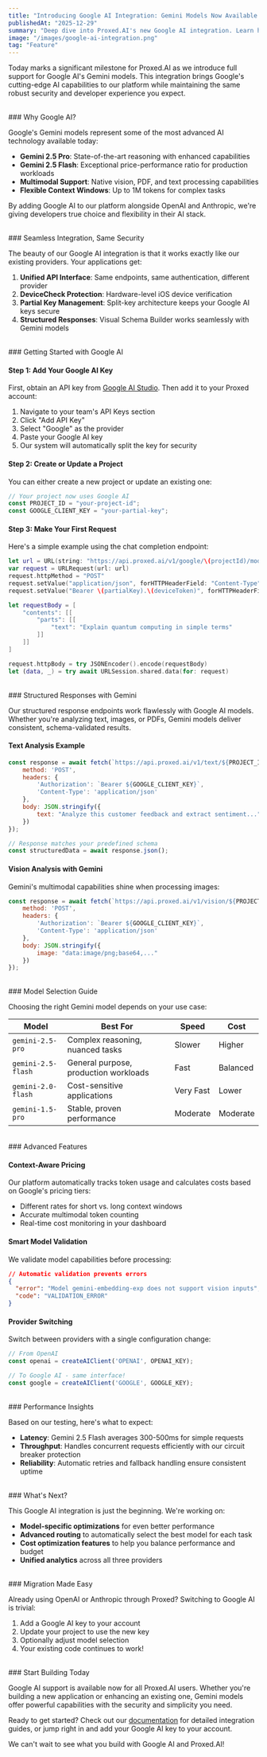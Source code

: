 ```yaml
---
title: "Introducing Google AI Integration: Gemini Models Now Available on Proxed.AI"
publishedAt: "2025-12-29"
summary: "Deep dive into Proxed.AI's new Google AI integration. Learn how to secure your Gemini API keys, leverage structured responses, and seamlessly switch between AI providers."
image: "/images/google-ai-integration.png"
tag: "Feature"
---
```


Today marks a significant milestone for Proxed.AI as we introduce full support for Google AI's Gemini models. This integration brings Google's cutting-edge AI capabilities to our platform while maintaining the same robust security and developer experience you expect.

<br />
### Why Google AI?

Google's Gemini models represent some of the most advanced AI technology available today:

- **Gemini 2.5 Pro**: State-of-the-art reasoning with enhanced capabilities
- **Gemini 2.5 Flash**: Exceptional price-performance ratio for production workloads
- **Multimodal Support**: Native vision, PDF, and text processing capabilities
- **Flexible Context Windows**: Up to 1M tokens for complex tasks

By adding Google AI to our platform alongside OpenAI and Anthropic, we're giving developers true choice and flexibility in their AI stack.

<br />
### Seamless Integration, Same Security

The beauty of our Google AI integration is that it works exactly like our existing providers. Your applications get:

1. **Unified API Interface**: Same endpoints, same authentication, different provider
2. **DeviceCheck Protection**: Hardware-level iOS device verification
3. **Partial Key Management**: Split-key architecture keeps your Google AI keys secure
4. **Structured Responses**: Visual Schema Builder works seamlessly with Gemini models

<br />
### Getting Started with Google AI

#### Step 1: Add Your Google AI Key

First, obtain an API key from [Google AI Studio](https://aistudio.google.com/app/apikey). Then add it to your Proxed account:

1. Navigate to your team's API Keys section
2. Click "Add API Key"
3. Select "Google" as the provider
4. Paste your Google AI key
5. Our system will automatically split the key for security

#### Step 2: Create or Update a Project

You can either create a new project or update an existing one:

```javascript
// Your project now uses Google AI
const PROJECT_ID = "your-project-id";
const GOOGLE_CLIENT_KEY = "your-partial-key";
```

#### Step 3: Make Your First Request

Here's a simple example using the chat completion endpoint:

```swift
let url = URL(string: "https://api.proxed.ai/v1/google/\(projectId)/models/gemini-pro:generateContent")!
var request = URLRequest(url: url)
request.httpMethod = "POST"
request.setValue("application/json", forHTTPHeaderField: "Content-Type")
request.setValue("Bearer \(partialKey).\(deviceToken)", forHTTPHeaderField: "Authorization")

let requestBody = [
    "contents": [[
        "parts": [[
            "text": "Explain quantum computing in simple terms"
        ]]
    ]]
]

request.httpBody = try JSONEncoder().encode(requestBody)
let (data, _) = try await URLSession.shared.data(for: request)
```

<br />
### Structured Responses with Gemini

Our structured response endpoints work flawlessly with Google AI models. Whether you're analyzing text, images, or PDFs, Gemini models deliver consistent, schema-validated results.

#### Text Analysis Example

```javascript
const response = await fetch(`https://api.proxed.ai/v1/text/${PROJECT_ID}`, {
    method: 'POST',
    headers: {
        'Authorization': `Bearer ${GOOGLE_CLIENT_KEY}`,
        'Content-Type': 'application/json'
    },
    body: JSON.stringify({
        text: "Analyze this customer feedback and extract sentiment..."
    })
});

// Response matches your predefined schema
const structuredData = await response.json();
```

#### Vision Analysis with Gemini

Gemini's multimodal capabilities shine when processing images:

```javascript
const response = await fetch(`https://api.proxed.ai/v1/vision/${PROJECT_ID}`, {
    method: 'POST',
    headers: {
        'Authorization': `Bearer ${GOOGLE_CLIENT_KEY}`,
        'Content-Type': 'application/json'
    },
    body: JSON.stringify({
        image: "data:image/png;base64,..."
    })
});
```

<br />
### Model Selection Guide

Choosing the right Gemini model depends on your use case:

| Model | Best For | Speed | Cost |
|-------|----------|-------|------|
| `gemini-2.5-pro` | Complex reasoning, nuanced tasks | Slower | Higher |
| `gemini-2.5-flash` | General purpose, production workloads | Fast | Balanced |
| `gemini-2.0-flash` | Cost-sensitive applications | Very Fast | Lower |
| `gemini-1.5-pro` | Stable, proven performance | Moderate | Moderate |

<br />
### Advanced Features

#### Context-Aware Pricing

Our platform automatically tracks token usage and calculates costs based on Google's pricing tiers:

- Different rates for short vs. long context windows
- Accurate multimodal token counting
- Real-time cost monitoring in your dashboard

#### Smart Model Validation

We validate model capabilities before processing:

```json
// Automatic validation prevents errors
{
  "error": "Model gemini-embedding-exp does not support vision inputs",
  "code": "VALIDATION_ERROR"
}
```

#### Provider Switching

Switch between providers with a single configuration change:

```javascript
// From OpenAI
const openai = createAIClient('OPENAI', OPENAI_KEY);

// To Google AI - same interface!
const google = createAIClient('GOOGLE', GOOGLE_KEY);
```

<br />
### Performance Insights

Based on our testing, here's what to expect:

- **Latency**: Gemini 2.5 Flash averages 300-500ms for simple requests
- **Throughput**: Handles concurrent requests efficiently with our circuit breaker protection
- **Reliability**: Automatic retries and fallback handling ensure consistent uptime

<br />
### What's Next?

This Google AI integration is just the beginning. We're working on:

- **Model-specific optimizations** for even better performance
- **Advanced routing** to automatically select the best model for each task
- **Cost optimization features** to help you balance performance and budget
- **Unified analytics** across all three providers

<br />
### Migration Made Easy

Already using OpenAI or Anthropic through Proxed? Switching to Google AI is trivial:

1. Add a Google AI key to your account
2. Update your project to use the new key
3. Optionally adjust model selection
4. Your existing code continues to work!

<br />
### Start Building Today

Google AI support is available now for all Proxed.AI users. Whether you're building a new application or enhancing an existing one, Gemini models offer powerful capabilities with the security and simplicity you need.

Ready to get started? Check out our [documentation](https://docs.proxed.ai) for detailed integration guides, or jump right in and add your Google AI key to your account.

We can't wait to see what you build with Google AI and Proxed.AI!
